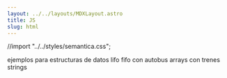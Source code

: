 ```yaml
---
layout: ../../layouts/MDXLayout.astro
title: JS
slug: html
---
```

//import "../../styles/semantica.css";

 ejemplos para estructuras de datos
 lifo fifo con autobus
 arrays con trenes 
 strings 
